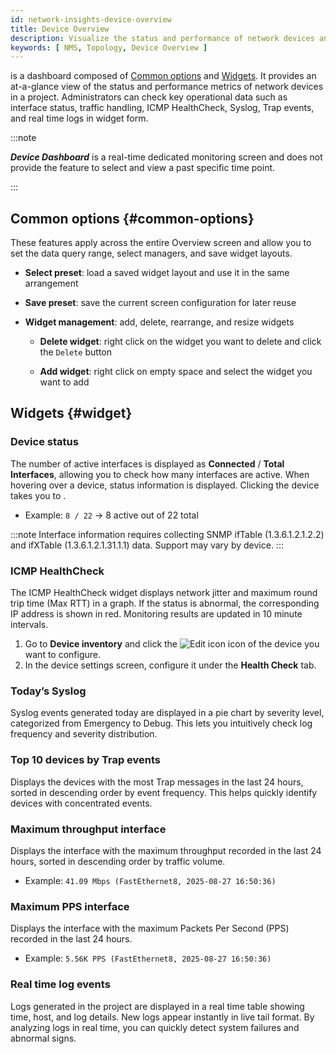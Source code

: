 ```yaml
---
id: network-insights-device-overview
title: Device Overview
description: Visualize the status and performance of network devices and link structures.
keywords: [ NMS, Topology, Device Overview ]
---
```


<Cmdname sid="device_overview" className="uitext" /> is a dashboard composed of [Common options](#common-options) and [Widgets](#widget). It provides an at-a-glance view of the status and performance metrics of network devices in a project. Administrators can check key operational data such as interface status, traffic handling, ICMP HealthCheck, Syslog, Trap events, and real time logs in widget form.

:::note 

***Device Dashboard*** is a real-time dedicated monitoring screen and does not provide the feature to select and view a past specific time point.

:::

## Common options {#common-options}

These features apply across the entire Overview screen and allow you to set the data query range, select managers, and save widget layouts.

* **Select preset**: load a saved widget layout and use it in the same arrangement

* **Save preset**: save the current screen configuration for later reuse

* **Widget management**: add, delete, rearrange, and resize widgets

    * **Delete widget**: right click on the widget you want to delete and click the `Delete` button

    * **Add widget**: right click on empty space and select the widget you want to add

## Widgets {#widget}

### Device status

The number of active interfaces is displayed as **Connected** / **Total Interfaces**, allowing you to check how many interfaces are active. When hovering over a device, status information is displayed. Clicking the device takes you to <Cmdname sid="side_usageStatus" className="uitext" />.  

* Example: `8 / 22` → 8 active out of 22 total

:::note
Interface information requires collecting SNMP ifTable (1.3.6.1.2.1.2.2) and ifXTable (1.3.6.1.2.1.31.1.1) data. Support may vary by device.
:::

### ICMP HealthCheck

The ICMP HealthCheck widget displays network jitter and maximum round trip time (Max RTT) in a graph. If the status is abnormal, the corresponding IP address is shown in <span class='vslow'>red</span>. Monitoring results are updated in 10 minute intervals.

1. Go to **Device inventory** and click the ![Edit icon](/img/ic-edit.svg) icon of the device you want to configure.  
1. In the device settings screen, configure it under the **Health Check** tab.

### Today’s Syslog

Syslog events generated today are displayed in a pie chart by severity level, categorized from Emergency to Debug. This lets you intuitively check log frequency and severity distribution.

### Top 10 devices by Trap events

Displays the devices with the most Trap messages in the last 24 hours, sorted in descending order by event frequency. This helps quickly identify devices with concentrated events.

### Maximum throughput interface

Displays the interface with the maximum throughput recorded in the last 24 hours, sorted in descending order by traffic volume.

* Example: `41.09 Mbps (FastEthernet8, 2025-08-27 16:50:36)`

### Maximum PPS interface

Displays the interface with the maximum Packets Per Second (PPS) recorded in the last 24 hours.

* Example: `5.56K PPS (FastEthernet8, 2025-08-27 16:50:36)`

### Real time log events

Logs generated in the project are displayed in a real time table showing time, host, and log details. New logs appear instantly in live tail format. By analyzing logs in real time, you can quickly detect system failures and abnormal signs.